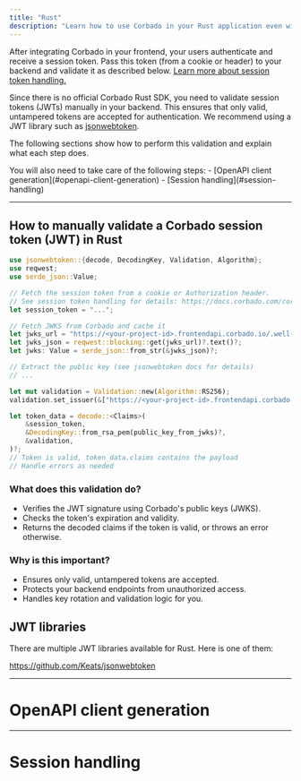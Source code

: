 ```yaml
---
title: "Rust"
description: "Learn how to use Corbado in your Rust application even without an official Rust SDK."
---
```



<NoSdkSupportIntro language="Rust"></NoSdkSupportIntro>

After integrating Corbado in your frontend, your users authenticate and receive a session token. Pass this token (from a cookie or header) to your backend and validate it as described below. [Learn more about session token handling.](/corbado-complete/sessions/session-token-handling)

Since there is no official Corbado Rust SDK, you need to validate session tokens (JWTs) manually in your backend. This ensures that only valid, untampered tokens are accepted for authentication. We recommend using a JWT library such as [jsonwebtoken](https://github.com/Keats/jsonwebtoken).

The following sections show how to perform this validation and explain what each step does.

<Note>
You will also need to take care of the following steps:
- [OpenAPI client generation](#openapi-client-generation)
- [Session handling](#session-handling)
</Note>

---

## How to manually validate a Corbado session token (JWT) in Rust

```rust
use jsonwebtoken::{decode, DecodingKey, Validation, Algorithm};
use reqwest;
use serde_json::Value;

// Fetch the session token from a cookie or Authorization header.
// See session token handling for details: https://docs.corbado.com/corbado-complete/sessions/session-token-handling
let session_token = "...";

// Fetch JWKS from Corbado and cache it
let jwks_url = "https://<your-project-id>.frontendapi.corbado.io/.well-known/jwks.json";
let jwks_json = reqwest::blocking::get(jwks_url)?.text()?;
let jwks: Value = serde_json::from_str(&jwks_json)?;

// Extract the public key (see jsonwebtoken docs for details)
// ...

let mut validation = Validation::new(Algorithm::RS256);
validation.set_issuer(&["https://<your-project-id>.frontendapi.corbado.io"]);

let token_data = decode::<Claims>(
    &session_token,
    &DecodingKey::from_rsa_pem(public_key_from_jwks)?,
    &validation,
)?;
// Token is valid, token_data.claims contains the payload
// Handle errors as needed
```
### What does this validation do?
- Verifies the JWT signature using Corbado's public keys (JWKS).
- Checks the token's expiration and validity.
- Returns the decoded claims if the token is valid, or throws an error otherwise.

### Why is this important?
- Ensures only valid, untampered tokens are accepted.
- Protects your backend endpoints from unauthorized access.
- Handles key rotation and validation logic for you.

## JWT libraries

There are multiple JWT libraries available for Rust. Here is one of them:

https://github.com/Keats/jsonwebtoken

---

# OpenAPI client generation

<NoSdkOpenapiClientGeneration language="Rust"></NoSdkOpenapiClientGeneration>

---

# Session handling

<NoSdkSessionHandling language="Rust"></NoSdkSessionHandling>
